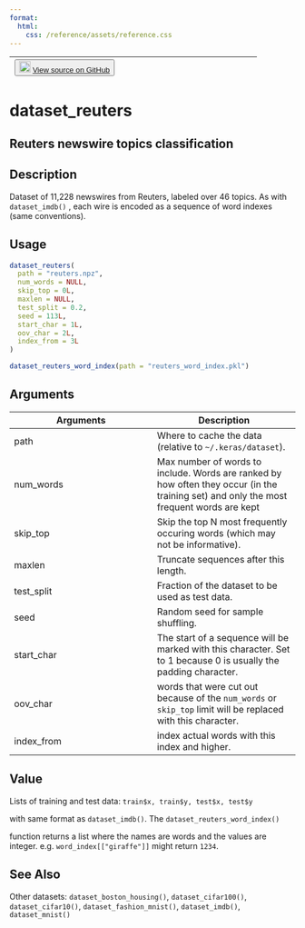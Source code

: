 ```yaml
---
format:
  html:
    css: /reference/assets/reference.css
---
```


| <button class="button"> ![](/reference/assets/GitHub-Mark-32px.png){width="20"} [View source on GitHub](https://github.com/rstudio/keras//blob/main/R/datasets.R#L148) </button> |
|:------------------------------:|:--------------------------------------:|

# dataset_reuters

## Reuters newswire topics classification

## Description
Dataset of 11,228 newswires from Reuters, labeled over 46 topics. As with `dataset_imdb()` , each wire is encoded as a sequence of word indexes (same conventions). 


## Usage
```r
dataset_reuters( 
  path = "reuters.npz", 
  num_words = NULL, 
  skip_top = 0L, 
  maxlen = NULL, 
  test_split = 0.2, 
  seed = 113L, 
  start_char = 1L, 
  oov_char = 2L, 
  index_from = 3L 
) 

dataset_reuters_word_index(path = "reuters_word_index.pkl") 
```

## Arguments
|Arguments|Description|
|---|---|
| path | Where to cache the data (relative to `~/.keras/dataset`). |
| num_words | Max number of words to include. Words are ranked by how often they occur (in the training set) and only the most frequent words are kept |
| skip_top | Skip the top N most frequently occuring words (which may not be informative). |
| maxlen | Truncate sequences after this length. |
| test_split | Fraction of the dataset to be used as test data. |
| seed | Random seed for sample shuffling. |
| start_char | The start of a sequence will be marked with this character. Set to 1 because 0 is usually the padding character. |
| oov_char | words that were cut out because of the `num_words` or `skip_top` limit will be replaced with this character. |
| index_from | index actual words with this index and higher. |



## Value

Lists of training and test data: `train$x, train$y, test$x, test$y`

with same format as `dataset_imdb()`. The `dataset_reuters_word_index()`

function returns a list where the names are words and the values are integer. e.g. `word_index[["giraffe"]]` might return `1234`. 



## See Also
Other datasets:  `dataset_boston_housing()`, `dataset_cifar100()`, `dataset_cifar10()`, `dataset_fashion_mnist()`, `dataset_imdb()`, `dataset_mnist()`

